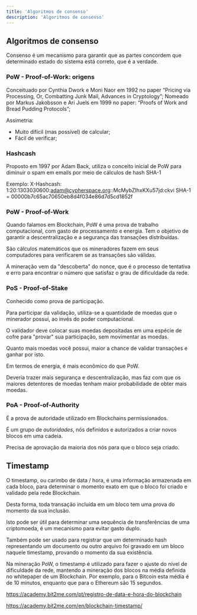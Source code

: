 ```yaml
---
title: 'Algoritmos de consenso'
description: 'Algoritmos de consenso'
---
```


## Algoritmos de consenso

Consenso é um mecanismo para garantir que as partes concordem que determinado estado do sistema está correto, que é a verdade.

### PoW - Proof-of-Work: origens

Conceituado por Cynthia Dwork e Moni Naor em 1992 no paper “Pricing via Processing, Or, Combatting Junk Mail, Advances in Cryptology”;
Nomeado por Markus Jakobsson e Ari Juels em 1999 no paper: “Proofs of Work and Bread Pudding Protocols”;

Assimetria:

- Muito difícil (mas possível) de calcular;
- Fácil de verificar;

### Hashcash

Proposto em 1997 por Adam Back, utiliza o conceito inicial de PoW
para diminuir o spam em emails por meio de cálculos de hash SHA-1

Exemplo:
X-Hashcash: 1:20:1303030600:adam@cypherspace.org::McMybZIhxKXu57jd:ckvi
SHA-1 = 00000b7c65ac70650eb8d4f034e86d7d5cd1852f

### PoW - Proof-of-Work

Quando falamos em Blockchain, PoW é uma prova de trabalho computacional, com gasto de processamento e energia.
Tem o objetivo de garantir a descentralização e a segurança das transações distribuídas. 

São cálculos matemáticos que os mineradores fazem em seus computadores para verificarem se as transações são válidas.

A mineração vem da "descoberta" do nonce, 
que é o processo de tentativa e erro para encontrar o número que satisfaz o grau de dificuldade da rede.


### PoS - Proof-of-Stake

Conhecido como prova de participação.

Para participar da validação, utiliza-se a quantidade de moedas que o minerador possui, ao invés do poder computacional.

O validador deve colocar suas moedas depositadas em uma espécie de cofre para "provar" sua participação, sem movimentar as moedas.

Quanto mais moedas você possui, maior a chance de validar transações e ganhar por isto. 

Em termos de energia, é mais econômico do que PoW.

Deveria trazer mais segurança e descentralização, mas faz com que os maiores detentores de moedas tenham maior probabilidade de obter mais moedas.


### PoA - Proof-of-Authority

É a prova de autoridade utilizado em Blockchains permissionados.

É um grupo de *autoridades*, nós definidos e autorizados a criar novos blocos em uma cadeia.

Precisa de aprovação da maioria dos nós para que o bloco seja criado.


## Timestamp

O timestamp, ou carimbo de data / hora, é uma informação armazenada em cada bloco, 
para determinar o momento exato em que o bloco foi criado e validado pela rede Blockchain.

Desta forma, toda transação incluída em um bloco tem uma prova do momento da sua inclusão.

Isto pode ser útil para determinar uma sequência de transferências de uma criptomoeda,
é um mecanismo para evitar gasto duplo.

Também pode ser usado para registrar que um determinado hash representando um documento ou outro arquivo foi gravado em um bloco 
naquele timestamp, provando o momento da sua existência.

Na mineração PoW, o timestamp é utilizado para fazer o ajuste do nível de dificuldade da rede,
mantendo a mineração dos blocos na média definida no whitepaper de um Blockchain.
Por exemplo, para o Bitcoin esta média é de 10 minutos, enquanto que para o Ethereum são 15 segundos.

https://academy.bit2me.com/pt/registro-de-data-e-hora-do-blockchain

https://academy.bit2me.com/en/blockchain-timestamp/
